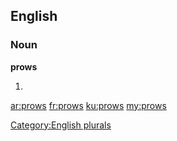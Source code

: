 ==English==

===Noun===
'''prows'''

# {{plural of|[[prow]]}}

[[Category:English plurals]]

[[ar:prows]]
[[fr:prows]]
[[ku:prows]]
[[my:prows]]